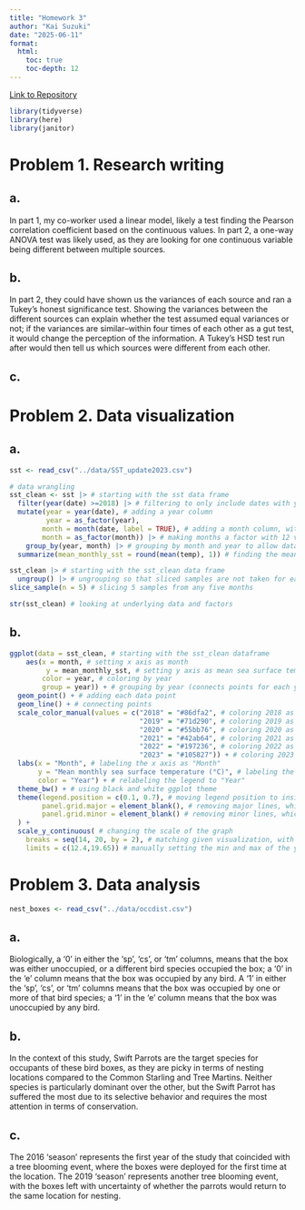 ```yaml
---
title: "Homework 3"
author: "Kai Suzuki"
date: "2025-06-11"
format: 
  html:
    toc: true
    toc-depth: 12
---
```


[Link to Repository](https://github.com/kai-s-suzuki/ENVS-193DS_spring-2025_final)

```r
library(tidyverse)
library(here)
library(janitor)
```

# Problem 1. Research writing

## a. 
In part 1, my co-worker used a linear model, likely a test finding the Pearson correlation coefficient based on the continuous values. In part 2, a one-way ANOVA test was likely used, as they are looking for one continuous variable being different between multiple sources. 

## b. 
In part 2, they could have shown us the variances of each source and ran a Tukey's honest significance test. Showing the variances between the different sources can explain whether the test assumed equal variances or not; if the variances are similar--within four times of each other as a gut test, it would change the perception of the information. A Tukey's HSD test run after would then tell us which sources were different from each other. 

## c. 

# Problem 2. Data visualization

## a. 
```r
sst <- read_csv("../data/SST_update2023.csv")
```

```r
# data wrangling
sst_clean <- sst |> # starting with the sst data frame
  filter(year(date) >=2018) |> # filtering to only include dates with year at or after 2018
  mutate(year = year(date), # adding a year column
         year = as_factor(year),
        month = month(date, label = TRUE), # adding a month column, with letters (Jan) instead of numbers (1)
        month = as_factor(month)) |> # making months a factor with 12 variables
    group_by(year, month) |> # grouping by month and year to allow data to be summarized
  summarize(mean_monthly_sst = round(mean(temp), 1)) # finding the mean sea surface temperatures of every measurement taken in each month in the data frame, rounded to one decimal place

sst_clean |> # starting with the sst_clean data frame
  ungroup() |> # ungrouping so that sliced samples are not taken for each year
slice_sample(n = 5) # slicing 5 samples from any five months

str(sst_clean) # looking at underlying data and factors
```

## b.
```r
ggplot(data = sst_clean, # starting with the sst_clean dataframe
    aes(x = month, # setting x axis as month
         y = mean_monthly_sst, # setting y axis as mean sea surface temperature
        color = year, # coloring by year
        group = year)) + # grouping by year (connects points for each year)
  geom_point() + # adding each data point
  geom_line() + # connecting points
  scale_color_manual(values = c("2018" = "#86dfa2", # coloring 2018 as the lightest green
                                "2019" = "#71d290", # coloring 2019 as a slightly darker green than 2018
                                "2020" = "#55bb76", # coloring 2020 as a slightly darker green than 2019
                                "2021" = "#42ab64", # coloring 2021 as a slightly darker green than 2020
                                "2022" = "#197236", # coloring 2022 as a slightly darker green than 2021
                                "2023" = "#105827")) + # coloring 2023 as the darkest green
  labs(x = "Month", # labeling the x axis as "Month"
       y = "Mean monthly sea surface temperature (°C)", # labeling the y axis
       color = "Year") + # relabeling the legend to "Year"
  theme_bw() + # using black and white ggplot theme
  theme(legend.position = c(0.1, 0.7), # moving legend position to inside graph
        panel.grid.major = element_blank(), # removing major lines, which are vertical lines and some of the horizontal
        panel.grid.minor = element_blank() # removing minor lines, which are horizontal
  ) + 
  scale_y_continuous( # changing the scale of the graph
    breaks = seq(14, 20, by = 2), # matching given visualization, with ticks at 14 through 20
    limits = c(12.4,19.65)) # manually setting the min and max of the y-axis, adjusting so that '20' is aligned with the top of the graph and the lowest point is appropriately displayed and settled at the bottom
```

# Problem 3. Data analysis

```r
nest_boxes <- read_csv("../data/occdist.csv")
```


## a. 

Biologically, a '0' in either the 'sp', 'cs', or 'tm' columns, means that the box was either unoccupied, or a different bird species occupied the box; a '0' in the 'e' column means that the box was occupied by any bird. 
A '1' in either the 'sp', 'cs', or 'tm' columns means that the box was occupied by one or more of that bird species; a '1' in the 'e' column means that the box was unoccupied by any bird. 

## b. 

In the context of this study, Swift Parrots are the target species for occupants of these bird boxes, as they are picky in terms of nesting locations compared to the Common Starling and Tree Martins. Neither species is particularly dominant over the other, but the Swift Parrot has suffered the most due to its selective behavior and requires the most attention in terms of conservation. 

## c. 

The 2016 'season' represents the first year of the study that coincided with a tree blooming event, where the boxes were deployed for the first time at the location. The 2019 'season' represents another tree blooming event, with the boxes left with uncertainty of whether the parrots would return to the same location for nesting. 